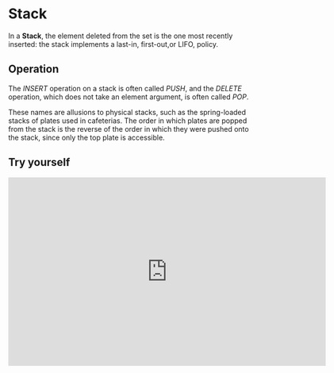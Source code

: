 # Stack

In a **Stack**, the element deleted from the set is the one most recently inserted: the stack implements a last-in, first-out,or LIFO, policy.

## Operation

The _INSERT_ operation on a stack is often called _PUSH_, and the _DELETE_ operation, which does not take an element argument, is often called _POP_.

These names are allusions to physical stacks, such as the spring-loaded stacks of plates used in cafeterias. The order in which plates are popped from the stack is the reverse of the order in which they were pushed onto the stack, since only the top plate is accessible.

## Try yourself

<Bleed>
  <iframe
    frameborder="0"
    src="https://itch.io/embed-upload/6904010?color=333333"
    allowfullscreen=""
    width="640"
    height="380"
  >
    <a href="https://chandra-mauli-sharma.itch.io/binary-search">
      Play Binary Search on itch.io
    </a>
  </iframe>
</Bleed>
